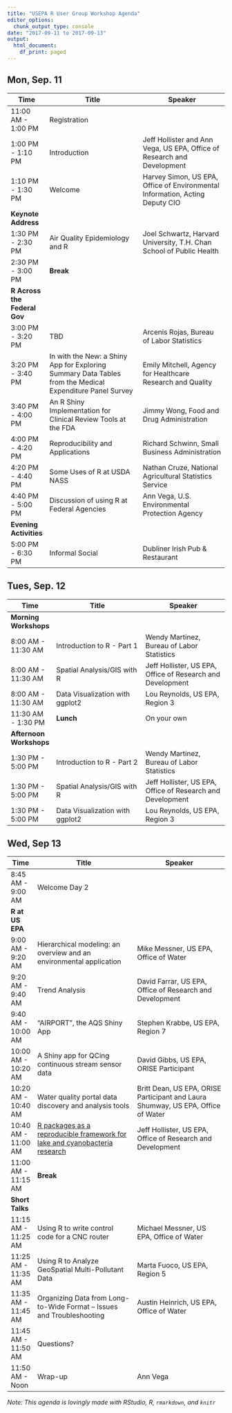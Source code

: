 ```yaml
---
title: "USEPA R User Group Workshop Agenda"
editor_options:
  chunk_output_type: console
date: "2017-09-11 to 2017-09-13"
output:
  html_document:
    df_print: paged
---
```


## Mon, Sep. 11

|Time   |Title                         |Speaker                    |
|-------|------------------------------|---------------------------|
|11:00 AM - 1:00 PM|Registration||
|1:00 PM - 1:10 PM|Introduction|Jeff Hollister and Ann Vega, US EPA, Office of Research and Development|
|1:10 PM - 1:30 PM|Welcome|Harvey Simon, US EPA, Office of Environmental Information, Acting Deputy CIO|
|**Keynote Address**|||
|1:30 PM - 2:30 PM|Air Quality Epidemiology and R|Joel Schwartz, Harvard University, T.H. Chan School of Public Health|
|2:30 PM - 3:00 PM|**Break**||
|**R Across the Federal Gov**|||
|3:00 PM - 3:20 PM|TBD|Arcenis Rojas, Bureau of Labor Statistics|
|3:20 PM - 3:40 PM|In with the New: a Shiny App for Exploring Summary Data Tables from the Medical Expenditure Panel Survey|Emily Mitchell, Agency for Healthcare Research and Quality|
|3:40 PM - 4:00 PM|An R Shiny Implementation for Clinical Review Tools at the FDA|Jimmy Wong, Food and Drug Administration|
|4:00 PM - 4:20 PM|Reproducibility and Applications|Richard Schwinn, Small Business Administration|
|4:20 PM - 4:40 PM|Some Uses of R at USDA NASS|Nathan Cruze, National Agricultural Statistics Service|
|4:40 PM - 5:00 PM|Discussion of using R at Federal Agencies|Ann Vega, U.S. Environmental Protection Agency|
|**Evening Activities**|||
|5:00 PM - 6:30 PM|Informal Social|Dubliner Irish Pub & Restaurant|

## Tues, Sep. 12

|Time   |Title                         |Speaker                    |
|-------|------------------------------|---------------------------|
|**Morning Workshops**|||
|8:00 AM - 11:30 AM|Introduction to R - Part 1|Wendy Martinez, Bureau of Labor Statistics|
|8:00 AM - 11:30 AM|Spatial Analysis/GIS with R|Jeff Hollister, US EPA, Office of Research and Development|
|8:00 AM - 11:30 AM|Data Visualization with ggplot2|Lou Reynolds, US EPA, Region 3|
|11:30 AM - 1:30 PM|**Lunch**|On your own|
|**Afternoon Workshops**|||
|1:30 PM - 5:00 PM|Introduction to R - Part 2|Wendy Martinez, Bureau of Labor Statistics|
|1:30 PM - 5:00 PM|Spatial Analysis/GIS with R|Jeff Hollister, US EPA, Office of Research and Development|
|1:30 PM - 5:00 PM|Data Visualization with ggplot2|Lou Reynolds, US EPA, Region 3|

## Wed, Sep 13

|Time   |Title                         |Speaker                    |
|-------|------------------------------|---------------------------|
|8:45 AM - 9:00 AM|Welcome Day 2||   
|**R at US EPA**|||
|9:00 AM - 9:20 AM|Hierarchical modeling: an overview and an environmental application|Mike Messner, US EPA, Office of Water|
|9:20 AM - 9:40 AM|Trend Analysis|David Farrar, US EPA, Office of Research and Development|
|9:40 AM - 10:00 AM|"AIRPORT", the AQS Shiny App|Stephen Krabbe, US EPA, Region 7|
|10:00 AM - 10:20 AM|A Shiny app for QCing continuous stream sensor data|David Gibbs, US EPA, ORISE Participant|
|10:20 AM - 10:40 AM|Water quality portal data discovery and analysis tools|Britt Dean, US EPA, ORISE Participant and Laura Shumway, US EPA, Office of Water|
|10:40 AM - 11:00 AM|[R packages as a reproducible framework for lake and cyanobacteria research](https://usepa.github.io/reproducible_lakes)|Jeff Hollister, US EPA, Office of Research and Development|
|11:00 AM - 11:15 AM|**Break**||
|**Short Talks**|||
|11:15 AM - 11:25 AM|Using R to write control code for a CNC router|Michael Messner, US EPA, Office of Water|
|11:25 AM - 11:35 AM|Using R to Analyze GeoSpatial Multi-Pollutant Data|Marta Fuoco, US EPA, Region 5|
|11:35 AM - 11:45 AM|Organizing Data from Long-to-Wide Format – Issues and Troubleshooting|Austin Heinrich, US EPA, Office of Water|
|11:45 AM - 11:50 AM|Questions?|| 
|11:50 AM - Noon|Wrap-up|Ann Vega|

*Note:  This agenda is lovingly made with RStudio, R, `rmarkdown`, and `knitr`*